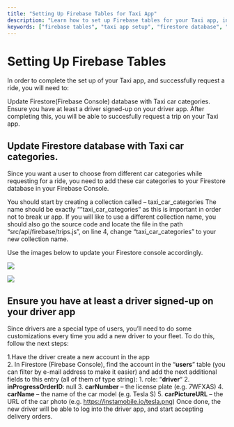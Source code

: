 ```yaml
---
title: "Setting Up Firebase Tables for Taxi App"
description: "Learn how to set up Firebase tables for your Taxi app, including updating Firestore with car categories and ensuring you have at least one driver signed up."
keywords: ["firebase tables", "taxi app setup", "firestore database", "car categories", "driver signup"]
---
```


# Setting Up Firebase Tables  
In order to complete the set up of your Taxi app, and successfully request a ride,  you will need to:

Update Firestore(Firebase Console) database with Taxi car categories.
Ensure you have at least a driver signed-up on your driver app.
After completing this, you will be able to succesfully  request a trip on your Taxi app.

## Update Firestore database with Taxi car categories.  

Since you want a user to choose from different car categories while requesting for a ride, you need to add these car categories to your Firestore database in your Firebase Console.

You should start by creating a collection called – taxi_car_categories
The name should be exactly “”taxi_car_categories” as this is important in order not to break ur app.
If you will like to use a different collection name, you should also go the source code and locate the file in the path “src/api/firebase/trips.js”, on line 4, change “taxi_car_categories” to your new collection name.

Use the images below to update your Firestore console accordingly.  

![](/../static/img/Screenshot-2021-07-07-at-5.38.42-PM.png)  

![](/../static/img/Screenshot-2021-07-07-at-5.39.41-PM.png)  

## Ensure you have at least a driver signed-up on your driver app  

Since drivers are a special type of users, you’ll need to do some customizations every time you add a new driver to your fleet. To do this, follow the next steps:

1.Have the driver create a new account in the app  
2. In Firestore (Firebase Console), find the account in the “__users__” table (you can filter by e-mail address to make it easier) and add the next additional fields to this entry (all of them of type string):
      1. role: “__driver__“
      2. __inProgressOrderID__: null
      3. __carNumber__ – the license plate (e.g. 7WFXAS)
      4. __carName__ – the name of the car model (e.g. Tesla S)
      5. __carPictureURL__ – the URL of the car photo (e.g. https://instamobile.io/tesla.png)
Once done, the new driver will be able to log into the driver app, and start accepting delivery orders.


